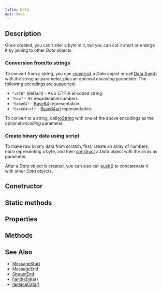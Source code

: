 ```yaml
---
title: Data
api: Data
---
```


## Description

<Summary/>

Once created, you can't alter a byte in it, but you can cut it short or enlarge it by joining to other _Data_ objects.

### Conversion from/to strings

To convert from a string, you can [construct](/reference/api/Data/new) a _Data_ object or call [Data.from()](/reference/api/Data/from) with the string as parameter, plus an optional _encoding_ parameter. The following encodings are supported:

- `"utf8"` (default) - As a UTF-8 encoded string.
- `"hex"` - As hexadecimal numbers.
- `"base64"` - [Base64](https://datatracker.ietf.org/doc/html/rfc4648#section-4) representation.
- `"base64url"` - [Base64url](https://datatracker.ietf.org/doc/html/rfc4648#section-5) representation.

To convert to a string, call [toString](/reference/api/Data/toString) with one of the above encodings as the optional _encoding_ parameter.

### Create binary data using script

To make raw binary data from scratch, first, create an array of numbers, each representing a byte, and then [construct](/reference/api/Data/new) a _Data_ object with the array as parameter.

After a _Data_ object is created, you can also call [push()](/reference/api/Data/push) to concatenate it with other _Data_ objects.

## Constructor

<Constructor/>

## Static methods

<StaticMethods/>

## Properties

<Properties/>

## Methods

<Methods/>

## See Also

* [MessageStart](/reference/api/MessageEnd)
* [MessageEnd](/reference/api/MessageEnd)
* [StreamEnd](/reference/api/StreamEnd)
* [handleData()](/reference/api/Configuration/handleData)
* [replaceData()](/reference/api/Configuration/replaceData)
